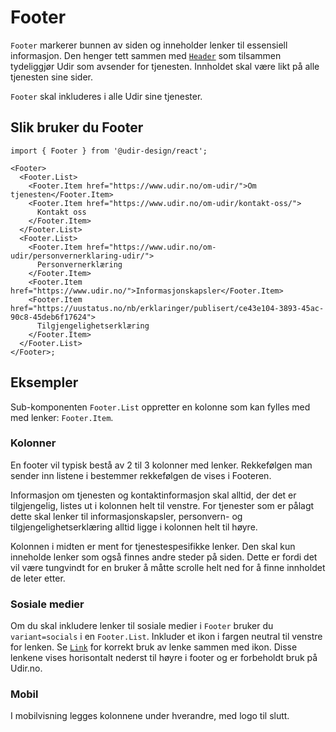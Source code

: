 
<Meta of={FooterStories} />

# Footer

`Footer` markerer bunnen av siden og inneholder lenker til essensiell informasjon. Den henger tett sammen med [`Header`](/docs/components-header--docs) som tilsammen tydeliggjør Udir som avsender for tjenesten. Innholdet skal være likt på alle tjenesten sine sider.

`Footer` skal inkluderes i alle Udir sine tjenester.

## Slik bruker du Footer

<Primary />
<Controls />

```tsx
import { Footer } from '@udir-design/react';

<Footer>
  <Footer.List>
    <Footer.Item href="https://www.udir.no/om-udir/">Om tjenesten</Footer.Item>
    <Footer.Item href="https://www.udir.no/om-udir/kontakt-oss/">
      Kontakt oss
    </Footer.Item>
  </Footer.List>
  <Footer.List>
    <Footer.Item href="https://www.udir.no/om-udir/personvernerklaring-udir/">
      Personvernerklæring
    </Footer.Item>
    <Footer.Item href="https://www.udir.no/">Informasjonskapsler</Footer.Item>
    <Footer.Item href="https://uustatus.no/nb/erklaringer/publisert/ce43e104-3893-45ac-90c8-45deb6f17624">
      Tilgjengelighetserklæring
    </Footer.Item>
  </Footer.List>
</Footer>;
```

## Eksempler

Sub-komponenten `Footer.List` oppretter en kolonne som kan fylles med med lenker: `Footer.Item`.

### Kolonner

En footer vil typisk bestå av 2 til 3 kolonner med lenker. Rekkefølgen man sender inn listene i bestemmer rekkefølgen de vises i Footeren.

Informasjon om tjenesten og kontaktinformasjon skal alltid, der det er tilgjengelig, listes ut i kolonnen helt til venstre. For tjenester som er pålagt dette skal lenker til informasjonskapsler, personvern- og tilgjengelighetserklæring alltid ligge i kolonnen helt til høyre.

Kolonnen i midten er ment for tjenestespesifikke lenker. Den skal kun inneholde lenker som også finnes andre steder på siden. Dette er fordi det vil være tungvindt for en bruker å måtte scrolle helt ned for å finne innholdet de leter etter.

### Sosiale medier

Om du skal inkludere lenker til sosiale medier i `Footer` bruker du `variant=socials` i en `Footer.List`. Inkluder et ikon i fargen neutral til venstre for lenken. Se [`Link`](/docs/components-link--docs#med-ikon) for korrekt bruk av lenke sammen med ikon. Disse lenkene vises horisontalt nederst til høyre i footer og er forbeholdt bruk på Udir.no.

### Mobil

I mobilvisning legges kolonnene under hverandre, med logo til slutt.

<div
  style={{
    width: INITIAL_VIEWPORTS['iphone6'].styles.width,
    justifySelf: 'center',
  }}
>
  <Canvas
    of={FooterStories.Preview}
    story={{
      inline: false,
      height: INITIAL_VIEWPORTS['iphone6'].styles.height,
    }}
  />
</div>
